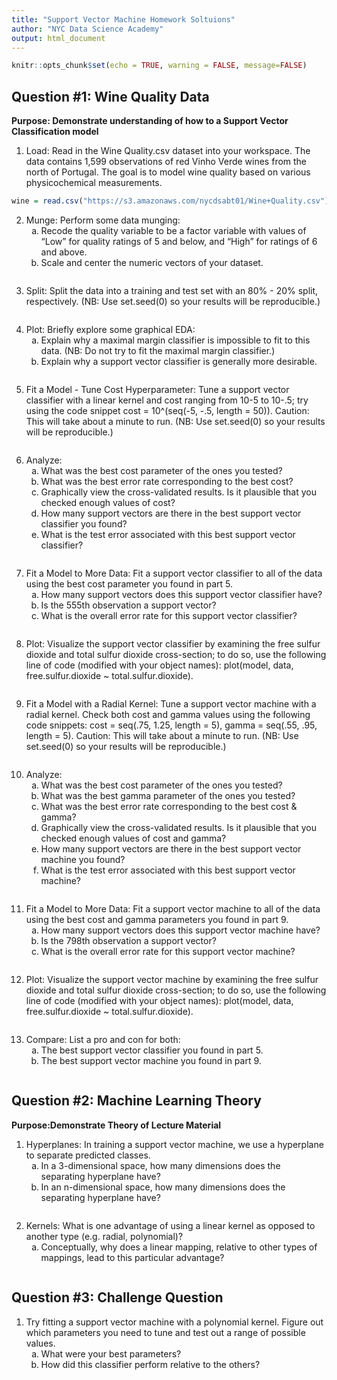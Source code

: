 ```yaml
---
title: "Support Vector Machine Homework Soltuions"
author: "NYC Data Science Academy"
output: html_document
---
```

```r
knitr::opts_chunk$set(echo = TRUE, warning = FALSE, message=FALSE)
```

## Question #1: Wine Quality Data
**Purpose: Demonstrate understanding of how to a Support Vector Classification model**

1. Load: Read in the Wine Quality.csv dataset into your workspace. The data contains 1,599 observations of red Vinho Verde wines from the north of Portugal. The goal is to model wine quality based on various physicochemical measurements.

```r
wine = read.csv("https://s3.amazonaws.com/nycdsabt01/Wine+Quality.csv")

```

2. Munge: Perform some data munging:
    a. Recode the quality variable to be a factor variable with values of “Low” for       quality ratings of 5 and below, and “High” for ratings of 6 and above.
    b. Scale and center the numeric vectors of your dataset.

```r

```

3. Split: Split the data into a training and test set with an 80% - 20% split, respectively. (NB: Use set.seed(0) so your results will be reproducible.)

```r

```

4. Plot: Briefly explore some graphical EDA:
    a. Explain why a maximal margin classifier is impossible to fit to this data. (NB:    Do not try to fit the maximal margin classifier.)
    b. Explain why a support vector classifier is generally more desirable.

```r

```

5. Fit a Model - Tune Cost Hyperparameter: Tune a support vector classifier with a linear kernel and cost ranging from 10-5 to 10-.5; try using the code snippet cost = 10^(seq(-5, -.5, length = 50)). Caution: This will take about a minute to run. (NB: Use set.seed(0) so your results will be reproducible.)

```r


```

6. Analyze: 
    a. What was the best cost parameter of the ones you tested?
    b. What was the best error rate corresponding to the best cost?
    c. Graphically view the cross-validated results. Is it plausible that you checked     enough values of cost?
    d. How many support vectors are there in the best support vector classifier you       found?
    e. What is the test error associated with this best support vector classifier?

```r

```

7. Fit a Model to More Data: Fit a support vector classifier to all of the data using the best cost parameter you found in part 5.
    a. How many support vectors does this support vector classifier have?
    b. Is the 555th observation a support vector?
    c. What is the overall error rate for this support vector classifier?

```r

```

8. Plot: Visualize the support vector classifier by examining the free sulfur dioxide and total sulfur dioxide cross-section; to do so, use the following line of code (modified with your object names): plot(model, data, free.sulfur.dioxide ~ total.sulfur.dioxide).

```r

```

9. Fit a Model with a Radial Kernel: Tune a support vector machine with a radial kernel. Check both cost and gamma values using the following code snippets: cost = seq(.75, 1.25, length = 5), gamma = seq(.55, .95, length = 5). Caution: This will take about a minute to run. (NB: Use set.seed(0) so your results will be reproducible.)

```r

```

10. Analyze: 
    a. What was the best cost parameter of the ones you tested?
    b. What was the best gamma parameter of the ones you tested?
    c. What was the best error rate corresponding to the best cost & gamma?
    d. Graphically view the cross-validated results. Is it plausible that you checked     enough values of cost and gamma?
    e. How many support vectors are there in the best support vector machine you found?
    f. What is the test error associated with this best support vector machine?

```r

```

11. Fit a Model to More Data: Fit a support vector machine to all of the data using the best cost and gamma parameters you found in part 9.
    a. How many support vectors does this support vector machine have?
    b. Is the 798th observation a support vector?
    c. What is the overall error rate for this support vector machine?

```r

```

12. Plot: Visualize the support vector machine by examining the free sulfur dioxide and total sulfur dioxide cross-section; to do so, use the following line of code (modified with your object names): plot(model, data, free.sulfur.dioxide ~ total.sulfur.dioxide).

```r

```

13. Compare: List a pro and con for both:
    a. The best support vector classifier you found in part 5.
    b. The best support vector machine you found in part 9.

```r

```

## Question #2: Machine Learning Theory
**Purpose:Demonstrate Theory of Lecture Material**

1. Hyperplanes: In training a support vector machine, we use a hyperplane to separate predicted classes. 
    a. In a 3-dimensional space, how many dimensions does the separating hyperplane have?
    b. In an n-dimensional space, how many dimensions does the separating hyperplane have?
```r

```

2. Kernels: What is one advantage of using a linear kernel as opposed to another type (e.g. radial, polynomial)?
    a. Conceptually, why does a linear mapping, relative to other types of mappings,      lead to this particular advantage?
```r

```

## Question #3: Challenge Question
1. Try fitting a support vector machine with a polynomial kernel. Figure out which parameters you need to tune and test out a range of possible values. 
    a. What were your best parameters? 
    b. How did this classifier perform relative to the others?
```r

```
